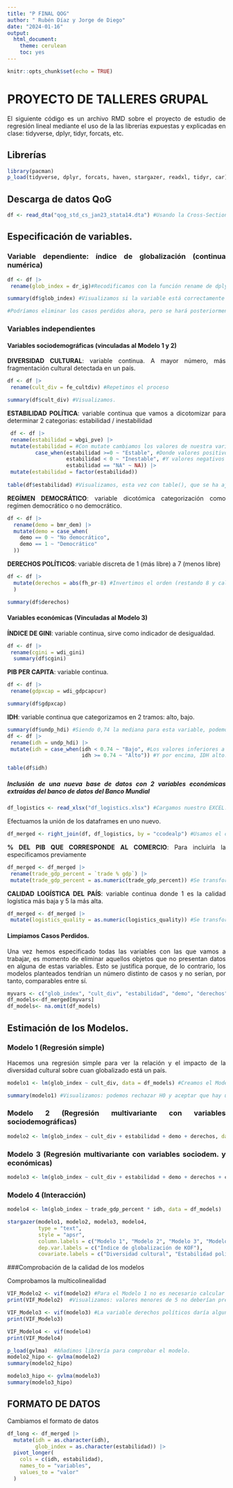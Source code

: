 ```yaml
---
title: "P FINAL QOG"
author: " Rubén Díaz y Jorge de Diego"
date: "2024-01-16"
output: 
  html_document:
    theme: cerulean
    toc: yes
---
```

<style>
body {
text-align: justify}
</style>

```r
knitr::opts_chunk$set(echo = TRUE)
```


# PROYECTO DE TALLERES GRUPAL

El siguiente código es un archivo RMD sobre el proyecto de estudio de regresión lineal mediante el uso de la las librerías expuestas y explicadas en clase: tidyverse, dplyr, tidyr, forcats, etc.

## Librerías

```r
library(pacman)
p_load(tidyverse, dplyr, forcats, haven, stargazer, readxl, tidyr, car)
```

## Descarga de datos QoG

```r
df <- read_dta("qog_std_cs_jan23_stata14.dta") #Usando la Cross-Section del QoG
```


## Especificación de variables.

### Variable dependiente: índice de globalización (continua numérica)

```r
df <- df |>
 rename(glob_index = dr_ig)#Recodificamos con la función rename de dplyr

summary(df$glob_index) #Visualizamos si la variable está correctamente especificada

#Podríamos eliminar los casos perdidos ahora, pero se hará posteriormente de forma más óptima.
```

### Variables independientes

#### Variables sociodemográficas (vinculadas al Modelo 1 y 2)

**DIVERSIDAD CULTURAL**: variable continua. A mayor número, más fragmentación cultural detectada en un país.

```r
df <- df |> 
 rename(cult_div = fe_cultdiv) #Repetimos el proceso

summary(df$cult_div) #Visualizamos.
```

**ESTABILIDAD POLÍTICA**: variable continua que vamos a dicotomizar para determinar 2 categorias: estabilidad / inestabilidad

```r
 df <- df |> 
 rename(estabilidad = wbgi_pve) |> 
 mutate(estabilidad = #Con mutate cambiamos los valores de nuestra variable
         case_when(estabilidad >=0 ~ "Estable", #Donde valores positivos implican una política estable
                   estabilidad < 0 ~ "Inestable", #Y valores negativos lo contrario: inestabilidad. 
                   estabilidad == "NA" ~ NA)) |>
 mutate(estabilidad = factor(estabilidad))
 
table(df$estabilidad) #Visualizamos, esta vez con table(), que se ha ajustado bien la variable.

```

**REGÍMEN DEMOCRÁTICO**: variable dicotómica categorización como regímen democrático o no democrático.

```r
df <- df |> 
  rename(demo = bmr_dem) |> 
  mutate(demo = case_when(
    demo == 0 ~ "No democrático",
    demo == 1 ~ "Democrático"
  ))
```

**DERECHOS POLÍTICOS**: variable discreta de 1 (más libre) a 7 (menos libre)

```r
df <- df |> 
  mutate(derechos = abs(fh_pr-8) #Invertimos el orden (restando 8 y calculando en valores absolutos), para que un mayor número implique más derechos y el análisis posterior sea más sencillo
  )

summary(df$derechos)
```

#### Variables económicas (Vinculadas al Modelo 3)

**ÍNDICE DE GINI**: variable continua, sirve como indicador de desigualdad.

```r
df <- df |> 
 rename(cgini = wdi_gini)
  summary(df$cgini)
```

**PIB PER CAPITA**: variable continua.

```r
df <- df |> 
 rename(gdpxcap = wdi_gdpcapcur)

summary(df$gdpxcap)

```

**IDH**: variable continua que categorizamos en 2 tramos: alto, bajo.

```r
summary(df$undp_hdi) #Siendo 0,74 la mediana para esta variable, podemos dividir en dos a los países
df <- df |> 
 rename(idh = undp_hdi) |> 
 mutate(idh = case_when(idh < 0.74 ~ "Bajo", #Los valores inferiores a esta media se consideran IDH Bajo
                        idh >= 0.74 ~ "Alto")) #Y por encima, IDH alto.

table(df$idh)
```


##### Inclusión de una nueva base de datos con 2 variables económicas extraídas del banco de datos del Banco Mundial

```r
df_logistics <- read_xlsx("df_logistics.xlsx") #Cargamos nuestro EXCEL.
```

Efectuamos la unión de los dataframes en uno nuevo. 

```r
df_merged <- right_join(df, df_logistics, by = "ccodealp") #Usamos el código del país como referencia para la unión de los datos, pues los nombre de algunos países usando "cnames" es distinto en la QoG y en los datos del Banco Mundial.
```

**% DEL PIB QUE CORRESPONDE AL COMERCIO**: Para incluirla la especificamos previamente

```r
df_merged <- df_merged |> 
 rename(trade_gdp_percent = `trade % gdp`) |> 
 mutate(trade_gdp_percent = as.numeric(trade_gdp_percent)) #Se transforma en variable numérica.
```
**CALIDAD LOGÍSTICA DEL PAÍS**: variable continua donde 1 es la calidad logística más baja y 5 la más alta.

```r
df_merged <- df_merged |> 
 mutate(logistics_quality = as.numeric(logistics_quality)) #Se transforma en variable numérica.

```

#### Limpiamos Casos Perdidos.

Una vez hemos especificado todas las variables con las que vamos a trabajar, es momento de eliminar aquellos objetos que no presentan datos en alguna de estas variables.
Esto se justifica porque, de lo contrario, los modelos planteados tendrían un número distinto de casos y no serían, por tanto, comparables entre sí.

```r
myvars <- c("glob_index", "cult_div", "estabilidad", "demo", "derechos", "cgini", "idh", "logistics_quality", "trade_gdp_percent")  
df_models<-df_merged[myvars]
df_models<- na.omit(df_models)
```

## Estimación de los Modelos.
### Modelo 1 (Regresión simple)
Hacemos una regresión simple para ver la relación y el impacto de la diversidad cultural sobre cuan globalizado está un país.

```r
modelo1 <- lm(glob_index ~ cult_div, data = df_models) #Creamos el Modelo 1 donde establecemos una regresión lineal con el índice de globalización como variable dependiente y la fragmentación cultural como variable dependiente.

summary(modelo1) #Visualizamos: podemos rechazar H0 y aceptar que hay una relación significativa (con un nivel de confianza del 99.9%) y negativa.
```

### Modelo 2 (Regresión multivariante con variables sociodemográficas)
```r
modelo2 <- lm(glob_index ~ cult_div + estabilidad + demo + derechos, data = df_models) #No visualizamos los modelos porque se hará posteriormente de forma conjunta; optimizamos espacio y facilitamos la lectura.
```

### Modelo 3 (Regresión multivariante con variables sociodem. y económicas)

```r
modelo3 <- lm(glob_index ~ cult_div + estabilidad + demo + derechos + cgini + idh + logistics_quality + trade_gdp_percent , data = df_models)
```

### Modelo 4 (Interacción)
```r
modelo4 <- lm(glob_index ~ trade_gdp_percent * idh, data = df_models)

```

```r
stargazer(modelo1, modelo2, modelo3, modelo4,
          type = "text",
          style = "apsr",
          column.labels = c("Modelo 1", "Modelo 2", "Modelo 3", "Modelo 4"),
          dep.var.labels = c("Índice de globalización de KOF"),
          covariate.labels = c("Diversidad cultural", "Estabilidad política: Inestable", "Existencia de democracia: No.", "Derechos políticos", "Coef. Gini", "IDH: Bajo", "Calidad de la logística", "% PIB Comercio * IDH Bajo", "% PIB Comercio", "Constante"))
```
###Comprobación de la calidad de los modelos

Comprobamos la multicolinealidad

```r
VIF_Modelo2 <- vif(modelo2) #Para el Modelo 1 no es necesario calcular estos valores (solo hay 1 variable explicativa)
print(VIF_Modelo2)  #Visualizamos: valores menores de 5 no deberían preocuparnos.
```

```r
VIF_Modelo3 <- vif(modelo3) #La variable derechos políticos daría algunos pequeños problemas de colinealidad.
print(VIF_Modelo3)
```

```r
VIF_Modelo4 <- vif(modelo4)
print(VIF_Modelo4)
```

```r
p_load(gvlma)  #Añadimos librería para comprobar el modelo.
modelo2_hipo <- gvlma(modelo2)
summary(modelo2_hipo)
```
```r
modelo3_hipo <- gvlma(modelo3)
summary(modelo3_hipo)
```


## FORMATO DE DATOS

Cambiamos el formato de datos

```r
df_long <- df_merged |> 
  mutate(idh = as.character(idh),
         glob_index = as.character(estabilidad)) |> 
  pivot_longer(
    cols = c(idh, estabilidad),
    names_to = "variables",
    values_to = "valor"
  )
 
```

